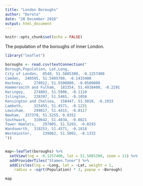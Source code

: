 ```yaml
---
title: "London Boroughs"
author: "Dorota"
date: "28 December 2016"
output: html_document
---
```


```r
knitr::opts_chunk$set(echo = FALSE)
```

The population of the boroughs of Inner London.

```r
library("leaflet")

boroughs <- read.csv(textConnection("
Borough,Population, Lat,Long,
City of London,	 8548, 51.5085300, -0.1257400
Camden,	 240595, 51.5405700, -0.1433400
Hackney,	 270912, 51.5500000, -0.0500000
Hammersmith and Fulham,	 183354, 51.4938400, -0.2291
Haringey,	 274803, 51.5906, -0.1110
Islington,	 228397, 51.5465, -0.1058
Kensington and Chelsea,	 158447, 51.5010, -0.1933
Lambeth,	 325455, 51.4571, -0.1231
Lewisham,	 299817, 51.4415, -0.0117
Newham,	 337378, 51.5255, 0.0352
Southwark,	 310642, 51.4834, -0.0821
Tower Hamlets,	 297805, 51.5203, -0.0293
Wandsworth,	 318253, 51.4571, -0.1818
Westminster,	 239862, 51.5002, -0.1332
"))


map<-leaflet(boroughs) %>% 
  setView(lng = -0.1257400, lat = 51.5085300, zoom = 11) %>%
  addProviderTiles("Stamen.Toner") %>%
  addCircles(lng = ~Long, lat = ~Lat, weight = 1,
    radius = ~sqrt(Population) * 3, popup = ~Borough)

map
```

